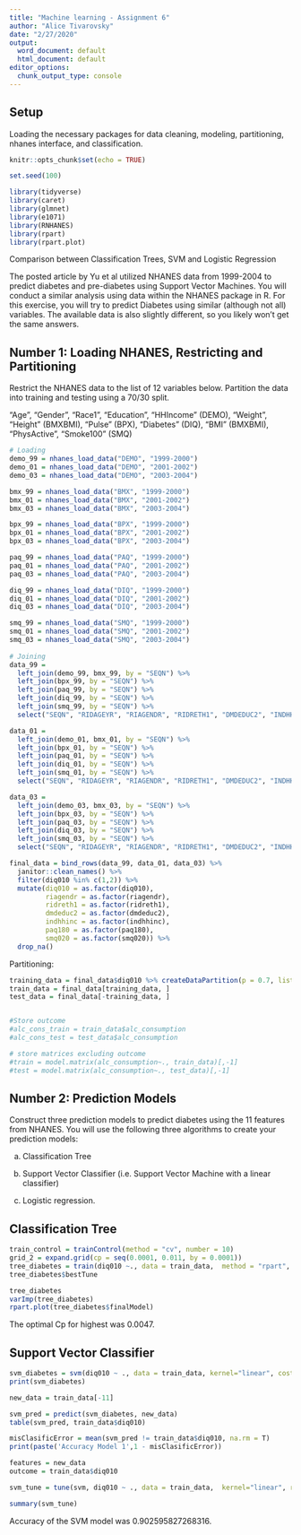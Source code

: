 ```yaml
---
title: "Machine learning - Assignment 6"
author: "Alice Tivarovsky"
date: "2/27/2020"
output: 
  word_document: default
  html_document: default
editor_options:
  chunk_output_type: console
---
```


## Setup 

Loading the necessary packages for data cleaning, modeling, partitioning, nhanes interface, and classification. 

```r
knitr::opts_chunk$set(echo = TRUE)

set.seed(100)

library(tidyverse)
library(caret)
library(glmnet)
library(e1071)
library(RNHANES)
library(rpart)
library(rpart.plot)

```

Comparison between Classification Trees, SVM and Logistic Regression

The posted article by Yu et al utilized NHANES data from 1999-2004 to predict diabetes and pre-diabetes using Support Vector Machines. You will conduct a similar analysis using data within the NHANES package in R. For this exercise, you will try to predict Diabetes using similar (although not all) variables. The available data is also slightly different, so you likely won't get the same answers.


## Number 1: Loading NHANES, Restricting and Partitioning

Restrict the NHANES data to the list of 12 variables below. Partition the data into training and testing using a 70/30 split.

"Age", "Gender", "Race1", "Education", "HHIncome" (DEMO), "Weight", "Height" (BMXBMI), "Pulse" (BPX), "Diabetes" (DIQ), "BMI" (BMXBMI), "PhysActive", "Smoke100" (SMQ)

```r

# Loading
demo_99 = nhanes_load_data("DEMO", "1999-2000") 
demo_01 = nhanes_load_data("DEMO", "2001-2002")
demo_03 = nhanes_load_data("DEMO", "2003-2004")                           

bmx_99 = nhanes_load_data("BMX", "1999-2000")
bmx_01 = nhanes_load_data("BMX", "2001-2002")
bmx_03 = nhanes_load_data("BMX", "2003-2004")  

bpx_99 = nhanes_load_data("BPX", "1999-2000")
bpx_01 = nhanes_load_data("BPX", "2001-2002")
bpx_03 = nhanes_load_data("BPX", "2003-2004")  

paq_99 = nhanes_load_data("PAQ", "1999-2000")
paq_01 = nhanes_load_data("PAQ", "2001-2002")
paq_03 = nhanes_load_data("PAQ", "2003-2004")  

diq_99 = nhanes_load_data("DIQ", "1999-2000")
diq_01 = nhanes_load_data("DIQ", "2001-2002")
diq_03 = nhanes_load_data("DIQ", "2003-2004")  

smq_99 = nhanes_load_data("SMQ", "1999-2000")
smq_01 = nhanes_load_data("SMQ", "2001-2002")
smq_03 = nhanes_load_data("SMQ", "2003-2004")  
                           
# Joining
data_99 = 
  left_join(demo_99, bmx_99, by = "SEQN") %>% 
  left_join(bpx_99, by = "SEQN") %>% 
  left_join(paq_99, by = "SEQN") %>% 
  left_join(diq_99, by = "SEQN") %>% 
  left_join(smq_99, by = "SEQN") %>% 
  select("SEQN", "RIDAGEYR", "RIAGENDR", "RIDRETH1", "DMDEDUC2", "INDHHINC", "BMXBMI", "BMXHT", "BMXWT", "BPXPLS", "DIQ010", "PAQ180", "SMQ020") 

data_01 = 
  left_join(demo_01, bmx_01, by = "SEQN") %>% 
  left_join(bpx_01, by = "SEQN") %>% 
  left_join(paq_01, by = "SEQN") %>% 
  left_join(diq_01, by = "SEQN") %>% 
  left_join(smq_01, by = "SEQN") %>% 
  select("SEQN", "RIDAGEYR", "RIAGENDR", "RIDRETH1", "DMDEDUC2", "INDHHINC", "BMXBMI", "BMXHT", "BMXWT", "BPXPLS", "DIQ010", "PAQ180", "SMQ020") 

data_03 = 
  left_join(demo_03, bmx_03, by = "SEQN") %>% 
  left_join(bpx_03, by = "SEQN") %>% 
  left_join(paq_03, by = "SEQN") %>% 
  left_join(diq_03, by = "SEQN") %>% 
  left_join(smq_03, by = "SEQN") %>% 
  select("SEQN", "RIDAGEYR", "RIAGENDR", "RIDRETH1", "DMDEDUC2", "INDHHINC", "BMXBMI", "BMXHT", "BMXWT", "BPXPLS", "DIQ010", "PAQ180", "SMQ020") 

final_data = bind_rows(data_99, data_01, data_03) %>% 
  janitor::clean_names() %>% 
  filter(diq010 %in% c(1,2)) %>% 
  mutate(diq010 = as.factor(diq010), 
         riagendr = as.factor(riagendr), 
         ridreth1 = as.factor(ridreth1), 
         dmdeduc2 = as.factor(dmdeduc2), 
         indhhinc = as.factor(indhhinc), 
         paq180 = as.factor(paq180), 
         smq020 = as.factor(smq020)) %>% 
  drop_na()
```

Partitioning: 

```r

training_data = final_data$diq010 %>% createDataPartition(p = 0.7, list = F)
train_data = final_data[training_data, ]
test_data = final_data[-training_data, ]


#Store outcome 
#alc_cons_train = train_data$alc_consumption
#alc_cons_test = test_data$alc_consumption

# store matrices excluding outcome
#train = model.matrix(alc_consumption~., train_data)[,-1]
#test = model.matrix(alc_consumption~., test_data)[,-1]

```


## Number 2: Prediction Models

Construct three prediction models to predict diabetes using the 11 features from NHANES. You will use the following three algorithms to create your prediction models:

a) Classification Tree

b) Support Vector Classifier (i.e. Support Vector Machine with a linear classifier)

c) Logistic regression.

## Classification Tree

```r
train_control = trainControl(method = "cv", number = 10)
grid_2 = expand.grid(cp = seq(0.0001, 0.011, by = 0.0001))
tree_diabetes = train(diq010 ~., data = train_data,  method = "rpart", trControl = train_control, tuneGrid = grid_2)
tree_diabetes$bestTune

tree_diabetes
varImp(tree_diabetes)
rpart.plot(tree_diabetes$finalModel)

```

The optimal Cp for highest was 0.0047. 

## Support Vector Classifier

```r

svm_diabetes = svm(diq010 ~ ., data = train_data, kernel="linear", cost = 1, scale = TRUE)
print(svm_diabetes)

new_data = train_data[-11]

svm_pred = predict(svm_diabetes, new_data)
table(svm_pred, train_data$diq010)

misClasificError = mean(svm_pred != train_data$diq010, na.rm = T)
print(paste('Accuracy Model 1',1 - misClasificError))

features = new_data
outcome = train_data$diq010

svm_tune = tune(svm, diq010 ~ ., data = train_data,  kernel="linear", range=list(cost=10^(-1:1)))

summary(svm_tune)

```

Accuracy of the SVM model was 0.902595827268316. 

